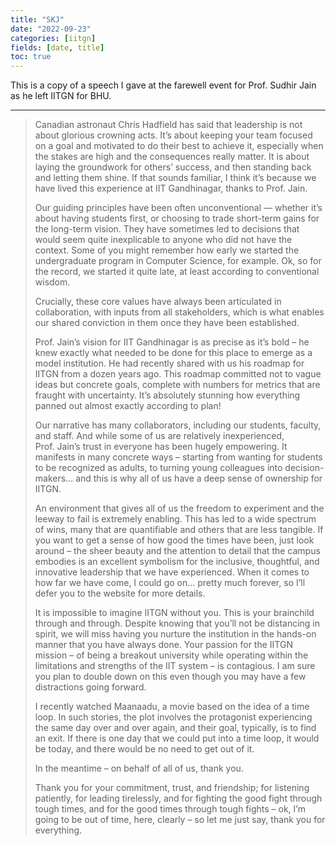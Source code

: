 ```yaml
---
title: "SKJ"
date: "2022-09-23"
categories: [iitgn]
fields: [date, title]
toc: true
---
```


This is a copy of a speech I gave at the farewell event for Prof. Sudhir Jain as he left IITGN for BHU.

---

> Canadian astronaut Chris Hadfield has said that leadership is not about glorious crowning acts. It's about keeping your team focused on a goal and motivated to do their best to achieve it, especially when the stakes are high and the consequences really matter. It is about laying the groundwork for others' success, and then standing back and letting them shine. If that sounds familiar, I think it’s because we have lived this experience at IIT Gandhinagar, thanks to Prof. Jain.
>
> Our guiding principles have been often unconventional — whether it’s about having students first, or choosing to trade short-term gains for the long-term vision. They have sometimes led to decisions that would seem quite inexplicable to anyone who did not have the context. Some of you might remember how early we started the undergraduate program in Computer Science, for example. Ok, so for the record, we started it quite late, at least according to conventional wisdom.
>
> Crucially, these core values have always been articulated in collaboration, with inputs from all stakeholders, which is what enables our shared conviction in them once they have been established.
>
> Prof. Jain’s vision for IIT Gandhinagar is as precise as it’s bold – he knew exactly what needed to be done for this place to emerge as a model institution. He had recently shared with us his roadmap for IITGN from a dozen years ago. This roadmap committed not to vague ideas but concrete goals, complete with numbers for metrics that are fraught with uncertainty.  It’s absolutely stunning how everything panned out almost exactly according to plan!
>
> Our narrative has many collaborators, including our students, faculty, and staff. And while some of us are relatively inexperienced, Prof. Jain’s trust in everyone has been hugely empowering. It manifests in many concrete ways – starting from wanting for students to be recognized as adults, to turning young colleagues into decision-makers… and this is why all of us have a deep sense of ownership for IITGN.
>
> An environment that gives all of us the freedom to experiment and the leeway to fail is extremely enabling. This has led to a wide spectrum of wins, many that are quantifiable and others that are less tangible. If you want to get a sense of how good the times have been, just look around – the sheer beauty and the attention to detail that the campus embodies is an excellent symbolism for the inclusive, thoughtful, and innovative leadership that we have experienced. When it comes to how far we have come, I could go on… pretty much forever, so I’ll defer you to  the website for more details.
>
> It is impossible to imagine IITGN without you. This is your brainchild through and through. Despite knowing that you’ll not be distancing in spirit, we will miss having you nurture the institution in the hands-on manner that you have always done. Your passion for the IITGN mission – of being a breakout university while operating within the limitations and strengths of the IIT system – is contagious. I am sure you plan to double down on this even though you may have a few distractions going forward.
>
> I recently watched Maanaadu, a movie based on the idea of a time loop. In such stories, the plot involves the protagonist experiencing the same day over and over again, and their goal, typically, is to find an exit. If there is one day that we could put into a time loop, it would be today, and there would be no need to get out of it.
>
> In the meantime – on behalf of all of us, thank you.
>
> Thank you for your commitment, trust, and friendship; for listening patiently, for leading tirelessly, and for fighting the good fight through tough times, and for the good times through tough fights – ok, I’m going to be out of time, here, clearly – so let me just say, thank you for everything.